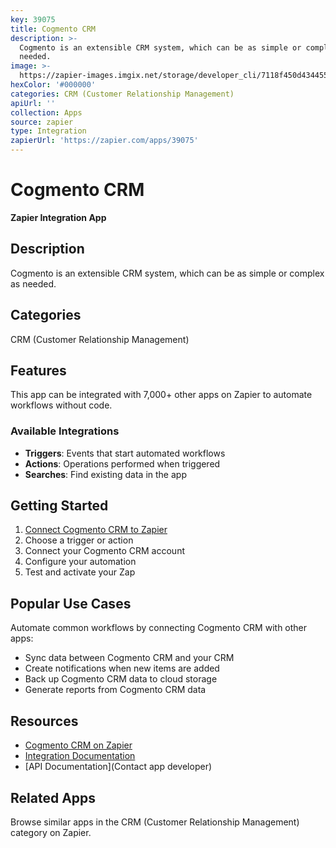 ```yaml
---
key: 39075
title: Cogmento CRM
description: >-
  Cogmento is an extensible CRM system, which can be as simple or complex as
  needed.
image: >-
  https://zapier-images.imgix.net/storage/developer_cli/7118f450d434455940edfd76d8ee0efe.png?auto=format%2Ccompress&ixlib=python-3.0.0&q=50
hexColor: '#000000'
categories: CRM (Customer Relationship Management)
apiUrl: ''
collection: Apps
source: zapier
type: Integration
zapierUrl: 'https://zapier.com/apps/39075'
---
```

# Cogmento CRM

**Zapier Integration App**

## Description

Cogmento is an extensible CRM system, which can be as simple or complex as needed.

## Categories

CRM (Customer Relationship Management)

## Features

This app can be integrated with 7,000+ other apps on Zapier to automate workflows without code.

### Available Integrations

- **Triggers**: Events that start automated workflows
- **Actions**: Operations performed when triggered
- **Searches**: Find existing data in the app

## Getting Started

1. [Connect Cogmento CRM to Zapier](https://zapier.com/apps/39075)
2. Choose a trigger or action
3. Connect your Cogmento CRM account
4. Configure your automation
5. Test and activate your Zap

## Popular Use Cases

Automate common workflows by connecting Cogmento CRM with other apps:

- Sync data between Cogmento CRM and your CRM
- Create notifications when new items are added
- Back up Cogmento CRM data to cloud storage
- Generate reports from Cogmento CRM data

## Resources

- [Cogmento CRM on Zapier](https://zapier.com/apps/39075)
- [Integration Documentation](https://zapier.com/apps/39075/integrations)
- [API Documentation](Contact app developer)

## Related Apps

Browse similar apps in the CRM (Customer Relationship Management) category on Zapier.
